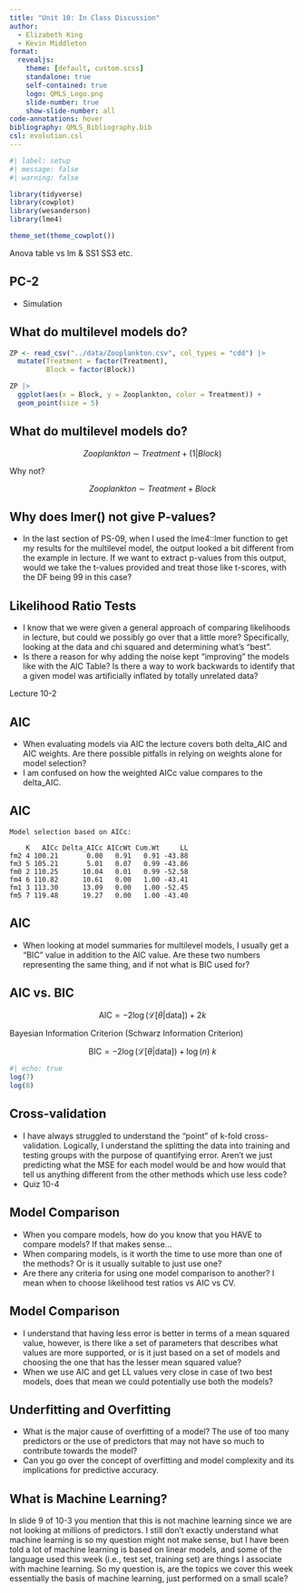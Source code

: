 ```yaml
---
title: "Unit 10: In Class Discussion"
author:
  - Elizabeth King
  - Kevin Middleton
format:
  revealjs:
    theme: [default, custom.scss]
    standalone: true
    self-contained: true
    logo: QMLS_Logo.png
    slide-number: true
    show-slide-number: all
code-annotations: hover
bibliography: QMLS_Bibliography.bib
csl: evolution.csl
---
```


```r
#| label: setup
#| message: false
#| warning: false

library(tidyverse)
library(cowplot)
library(wesanderson)
library(lme4)

theme_set(theme_cowplot())
```

Anova table vs lm & SS1 SS3 etc.

## PC-2

- Simulation


## What do multilevel models do?

```r
ZP <- read_csv("../data/Zooplankton.csv", col_types = "cdd") |>
  mutate(Treatment = factor(Treatment),
         Block = factor(Block))

ZP |>
  ggplot(aes(x = Block, y = Zooplankton, color = Treatment)) +
  geom_point(size = 5)

```

## What do multilevel models do?

$$Zooplankton~\sim~Treatment + (1 | Block)$$

Why not?

$$Zooplankton~\sim~Treatment + Block$$


## Why does lmer() not give P-values?

- In the last section of PS-09, when I used the lme4::lmer function to get my results for the multilevel model, the output looked a bit different from the example in lecture. If we want to extract p-values from this output, would we take the t-values provided and treat those like t-scores, with the DF being 99 in this case?


## Likelihood Ratio Tests

- I know that we were given a general approach of comparing likelihoods in lecture, but could we possibly go over that a little more? Specifically, looking at the data and chi squared and determining what's "best". 
- Is there a reason for why adding the noise kept "improving" the models like with the AIC Table?  Is there a way to work backwards to identify that a given model was artificially inflated by totally unrelated data?

Lecture 10-2


## AIC

- When evaluating models via AIC the lecture covers both delta_AIC and AIC weights. Are there possible pitfalls in relying on weights alone for model selection?
- I am confused on how the weighted AICc value compares to the delta_AIC.


## AIC

```
Model selection based on AICc:

    K   AICc Delta_AICc AICcWt Cum.Wt     LL
fm2 4 100.21       0.00   0.91   0.91 -43.88
fm3 5 105.21       5.01   0.07   0.99 -43.86
fm0 2 110.25      10.04   0.01   0.99 -52.58
fm4 6 110.82      10.61   0.00   1.00 -43.41
fm1 3 113.30      13.09   0.00   1.00 -52.45
fm5 7 119.48      19.27   0.00   1.00 -43.40
```


## AIC

- When looking at model summaries for multilevel models, I usually get a "BIC" value in addition to the AIC value. Are these two numbers representing the same thing, and if not what is BIC used for?


## AIC vs. BIC

$$\mbox{AIC} = -2 \log\left(\mathcal{L}[\theta | \mbox{data}]\right) + 2 k$$

Bayesian Information Criterion (Schwarz Information Criterion)

$$\mbox{BIC} = -2 \log\left(\mathcal{L}[\theta | \mbox{data}]\right) + \log(n)~k$$

```r
#| echo: true
log(7)
log(8)
```


## Cross-validation

- I have always struggled to understand the "point" of k-fold cross-validation.  Logically, I understand the splitting the data into training and testing groups with the purpose of quantifying error.  Aren't we just predicting what the MSE for each model would be and how would that tell us anything different from the other methods which use less code?  
- Quiz 10-4


## Model Comparison

- When you compare models, how do you know that you HAVE to compare models? If that makes sense... 
- When comparing models, is it worth the time to use more than one of the methods? Or is it usually suitable to just use one?
- Are there any criteria for using one model comparison to another? I mean when to choose likelihood test ratios vs AIC vs CV.


## Model Comparison

- I understand that having less error is better in terms of a mean squared value, however, is there like a set of parameters that describes what values are more supported, or is it just based on a set of models and choosing the one that has the lesser mean squared value? 
- When we use AIC and get LL values very close in case of two best models, does that mean we could potentially use both the models? 


## Underfitting and Overfitting

- What is the major cause of overfitting of a model?  The use of too many predictors or the use of predictors that may not have so much to contribute towards the model?
- Can you go over the concept of overfitting and model complexity and its implications for predictive accuracy.


## What is Machine Learning?

In slide 9 of 10-3 you mention that this is not machine learning since we are not looking at millions of predictors. I still don't exactly understand what machine learning is so my question might not make sense, but I have been told a lot of machine learning is based on linear models, and some of the language used this week (i.e., test set, training set) are things I associate with machine learning. So my question is, are the topics we cover this week essentially the basis of machine learning, just performed on a small scale?

